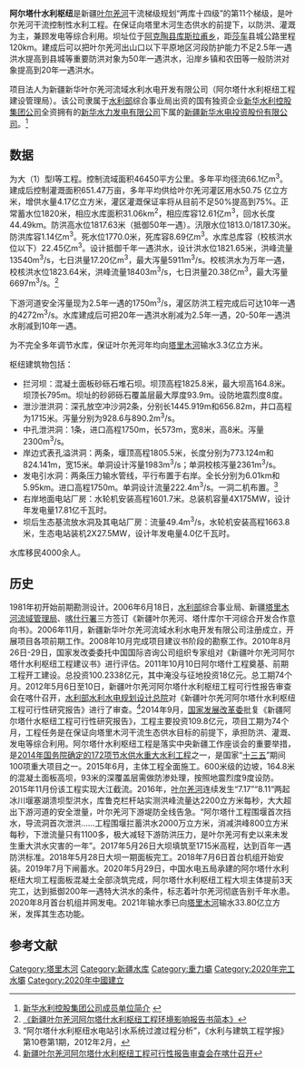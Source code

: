 '''阿尔塔什水利枢纽'''是新疆[[叶尔羌河|叶尔羌河]]干流梯级规划“两库十四级”的第11个梯级，是叶尔羌河干流控制性水利工程。在保证向塔里木河生态供水的前提下，以防洪、灌溉为主，兼顾发电等综合利用。坝址位于[[阿克陶县|阿克陶县]][[库斯拉甫乡|库斯拉甫乡]]，距[[莎车|莎车]]县城公路里程120km。建成后可以把叶尔羌河出山口以下平原地区河段防护能力不足2.5年一遇洪水提高到县城等重要防洪对象为50年一遇洪水，沿岸乡镇和农田等一般防洪对象提高到20年一遇洪水。

项目法人为新疆新华叶尔羌河流域水利水电开发有限公司（阿尔塔什水利枢纽工程建设管理局）。该公司隶属于[[水利部|水利部]]综合事业局出资的国有独资企业[[新华水利控股集团公司|新华水利控股集团公司]]全资拥有的[[新华水力发电有限公司|新华水力发电有限公司]]下属的[[新疆新华水电投资股份有限公司|新疆新华水电投资股份有限公司]]。<ref>[http://www.xhsl.org/main.php?optionid=220 新华水利控股集团公司成员单位简介] {{webarchive|url=https://web.archive.org/web/20140720125414/http://www.xhsl.org/main.php?optionid=220 |date=2014-07-20 }}</ref>
==数据==
为大（1）型I等工程。控制流域面积46450平方公里。多年平均径流66.1亿m<sup>3</sup>。建成后控制灌溉面积651.47万亩，多年平均供给叶尔羌河灌区用水50.75 亿立方米，增供水量4.17亿立方米，灌区灌溉保证率将从目前不足50%提高到75%。正常蓄水位1820米，相应水库面积31.06km<sup>2</sup>，相应库容12.61亿m<sup>3</sup>，回水长度44.49km。防洪高水位1817.63米（抵御50年一遇）。汛限水位1813.0/1817.30米。防洪库容1.14亿m<sup>3</sup>。死水位1770.0米，死库容8.69亿m<sup>3</sup>。水库总库容（校核洪水位以下）22.45亿m<sup>3</sup>。设计抵御千年一遇洪水，设计洪水位1821.65米，洪峰流量13540m<sup>3</sup>/s，七日洪量17.20亿m<sup>3</sup>，最大泻量5911m<sup>3</sup>/s。校核洪水为万年一遇，校核洪水位1823.64米，洪峰流量18403m<sup>3</sup>/s，七日洪量20.38亿m<sup>3</sup>，最大泻量6697m<sup>3</sup>/s。<ref>[http://hps.mep.gov.cn/jsxm/xmsl/201305/W020130513367890770694.pdf 《新疆叶尔羌河阿尔塔什水利枢纽工程环境影响报告书简本》]</ref>

下游河道安全泻量现为2.5年一遇的1750m<sup>3</sup>/s，灌区防洪工程完成后可达10年一遇的4272m<sup>3</sup>/s。水库建成后可把20年一遇洪水削减为2.5年一遇，20-50年一遇洪水削减到10年一遇。

为不完全多年调节水库，保证叶尔羌河年均向[[塔里木河|塔里木河]]输水3.3亿立方米。

枢纽建筑物包括：
*拦河坝：混凝土面板砂砾石堆石坝。坝顶高程1825.8米，最大坝高164.8米。坝顶长795m。坝址的砂卵砾石覆盖层最大厚度93.9m。设防地震烈度8度。
*泄沙泄洪洞：深孔放空冲沙洞2条，分别长1445.919m和656.82m，井口高程为1715米。泻量分别为928.6与890.2m<sup>3</sup>/s。
*中孔泄洪洞：1条，进口高程1750m，长573m，宽8米，高8米。泻量2300m<sup>3</sup>/s。
*岸边式表孔溢洪洞：两条，堰顶高程1805.5米，长度分别为773.124m和824.141m，宽15米。单洞设计泻量1983m<sup>3</sup>/s；单洞校核泻量2361m<sup>3</sup>/s。
*发电引水洞：两条压力输水管线，平行布置于右岸。全长分别为6.01km和5.95km。进口高程1750m。单洞设计流量222.4m<sup>3</sup>/s。一洞二机布置。<ref>“阿尔塔什水利枢纽水电站引水系统过渡过程分析”，《水利与建筑工程学报》第10卷第1期，2012年2月，</ref>
*右岸地面电站厂房：水轮机安装高程1601.7米。总装机容量4X175MW，设计年发电量17.81亿千瓦时。 
*坝后生态基流放水洞及其电站厂房：流量49.4m<sup>3</sup>/s，水轮机安装高程1663.8米，生态电站装机2X27.5MW，设计年发电量4.0亿千瓦时。

水库移民4000余人。
==历史==
1981年初开始前期勘测设计。2006年6月18日，[[水利部|水利部]]综合事业局、新疆[[塔里木河|塔里木河流域管理局]]、[[喀什地区|喀什行署]]三方签订《新疆叶尔羌河、塔什库尔干河综合开发合作意向书》。2006年11月，新疆新华叶尔羌河流域水利水电开发有限公司注册成立，开展项目各项前期工作。2008年10月完成项目建议书阶段的勘察工作。2010年8月26日-29日，国家发改委委托中国国际咨询公司组织专家组对《新疆叶尔羌河阿尔塔什水利枢纽工程建议书》进行评估。2011年10月10日阿尔塔什工程奠基、前期工程开工建设。总投资100.2338亿元，其中淹没与征地投资18亿元。总工期74个月。2012年5月6日至10日，新疆叶尔羌河阿尔塔什水利枢纽工程可行性报告审查会在喀什召开，[[水利部水利水电规划设计总院|水利部水利水电规划设计总院]]对《新疆叶尔羌河阿尔塔什水利枢纽工程可行性研究报告》进行了审查。<ref>[http://www.mwr.gov.cn/slzx/sjzsdwdt/201205/t20120516_321477.html 新疆叶尔羌河阿尔塔什水利枢纽工程可行性报告审查会在喀什召开]</ref>2014年9月，[[国家发展改革委|国家发展改革委]]批复《新疆阿尔塔什水枢纽工程可行性研究报告》，工程主要投资109.8亿元，项目工期为74个月，工程任务是在保证向塔里木河干流生态供水目标的前提下，承担防洪、灌溉、发电等综合利用。阿尔塔什水利枢纽工程是落实中央新疆工作座谈会的重要举措，是[[2014年国务院确定的172项节水供水重大水利工程|2014年国务院确定的172项节水供水重大水利工程]]之一，是国家“[[中华人民共和国国民经济和社会发展第十三个五年规划纲要|十三五]]”期间100项重大项目之一。2015年6月，主体工程全面施工。600米级的边坡，164.8米的混凝土面板高坝，93米的深覆盖层需做防渗处理，按照地震烈度9度设防。2015年11月份该工程实现大江截流。2016年，[[叶尔羌河|叶尔羌河]]连续发生“7.17”“8.11“两起冰川堰塞湖溃坝型洪水，库鲁克栏杆站实测洪峰流量达2200立方米每秒，大大超出下游河道的安全泄量，叶尔羌河下游堤防全线告急。“阿尔塔什工程围堰首次挡水，导流洞首次泄洪……工程围堰拦蓄洪水2000万立方米，消减洪峰800立方米每秒，下泄流量只有1100多，极大减轻下游防洪压力，是叶尔羌河有史以来未发生重大洪水灾害的一年”。2017年5月26日大坝填筑至1715米高程，达到百年一遇防洪标准。2018年5月28日大坝一期面板完工。2018年7月6日首台机组开始安装。2019年7月下闸蓄水。2020年5月29日，中国水电五局承建的阿尔塔什水利枢纽大坝工程面板混凝土全部浇筑完成，阿尔塔什水利枢纽工程大坝主体提前3天完工，达到抵御200年一遇特大洪水的条件，标志着叶尔羌河彻底告别千年水患。2020年8月首台机组并网发电。2021年输水季已向[[塔里木河|塔里木河]]输水33.80亿立方米，发挥其生态功能。

==参考文献==
{{Reflist}}

[[Category:塔里木河|Category:塔里木河]]
[[Category:新疆水库|Category:新疆水库]]
[[Category:重力壩|Category:重力壩]]
[[Category:2020年完工水壩|Category:2020年完工水壩]]
[[Category:2020年中國建立|Category:2020年中國建立]]